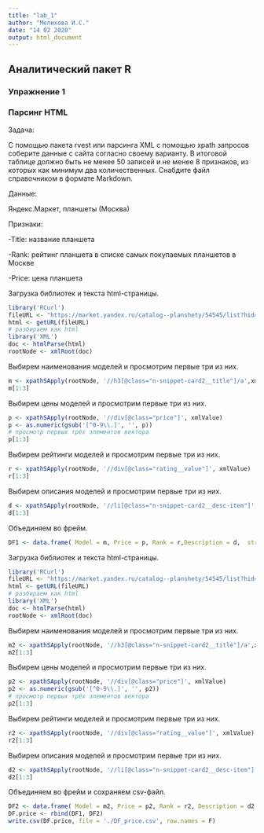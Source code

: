 ---
title: "lab_1"
author: "Мелихова И.С."
date: "14 02 2020"
output: html_document
---
## Аналитический пакет R

### Упражнение 1

### Парсинг HTML

Задача:

 С помощью пакета rvest или парсинга XML с помощью xpath запросов соберите данные с сайта согласно своему варианту. В итоговой таблице должно быть не менее 50 записей и не менее 8 признаков, из которых как минимум два количественных. Снабдите файл справочником в формате Markdown.

Данные:

Яндекс.Маркет, планшеты (Москва)

Признаки:

-Title: название планшета

-Rank: рейтинг планшета в списке самых покупаемых планшетов в Москве 

-Price: цена планшета

Загрузка библиотек и текста html-страницы.

```{r}
library('RCurl') 
fileURL <- "https://market.yandex.ru/catalog--planshety/54545/list?hid=6427100&suggest_text=%D0%9F%D0%BB%D0%B0%D0%BD%D1%88%D0%B5%D1%82%D1%8B&rs=eJwzYgpgBAABcwCG&suggest_history=1&local-offers-first=0&onstock=1&how=quality"
html <- getURL(fileURL)
# разбираем как html
library('XML')  
doc <- htmlParse(html)
rootNode <- xmlRoot(doc)
```

Выбирем наименования моделей и просмотрим первые три из них.

```{r}
m <- xpathSApply(rootNode, '//h3[@class="n-snippet-card2__title"]/a',xmlValue)
m[1:3]
```

Выбирем цены моделей и просмотрим первые три из них.

```{r}
p <- xpathSApply(rootNode, '//div[@class="price"]', xmlValue)
p <- as.numeric(gsub('[^0-9\\.]', '', p))
# просмотр первых трёх элементов вектора
p[1:3]
```

Выбирем рейтинги моделей и просмотрим первые три из них.

```{r}
r <- xpathSApply(rootNode, '//div[@class="rating__value"]', xmlValue)
r[1:3]
```

Выбирем описания моделей и просмотрим первые три из них.

```{r}
d <- xpathSApply(rootNode, '//li[@class="n-snippet-card2__desc-item"]', xmlValue)
d[1:3]
```

Объединяем во фрейм.

```{r}
DF1 <- data.frame( Model = m, Price = p, Rank = r,Description = d,  stringsAsFactors = FALSE)
```

Загрузка библиотек и текста html-страницы.

```{r}
library('RCurl') 
fileURL <- "https://market.yandex.ru/catalog--planshety/54545/list?hid=6427100&suggest_text=%D0%9F%D0%BB%D0%B0%D0%BD%D1%88%D0%B5%D1%82%D1%8B&rs=eJwzYgpgBAABcwCG&suggest_history=1&local-offers-first=0&onstock=1&how=quality&page=2"
html <- getURL(fileURL)
# разбираем как html
library('XML')  
doc <- htmlParse(html)
rootNode <- xmlRoot(doc)
```

Выбирем наименования моделей и просмотрим первые три из них.

```{r}
m2 <- xpathSApply(rootNode, '//h3[@class="n-snippet-card2__title"]/a',xmlValue)
m2[1:3]
```

Выбирем цены моделей и просмотрим первые три из них.

```{r}
p2 <- xpathSApply(rootNode, '//div[@class="price"]', xmlValue)
p2 <- as.numeric(gsub('[^0-9\\.]', '', p2))
# просмотр первых трёх элементов вектора
p2[1:3]
```

Выбирем рейтинги моделей и просмотрим первые три из них.

```{r}
r2 <- xpathSApply(rootNode, '//div[@class="rating__value"]', xmlValue)
r2[1:3]
```

Выбирем описания моделей и просмотрим первые три из них.

```{r}
d2 <- xpathSApply(rootNode, '//li[@class="n-snippet-card2__desc-item"]', xmlValue)
d2[1:3]
```

Объединяем во фрейм и сохраняем csv-файл.

```{r}
DF2 <- data.frame( Model = m2, Price = p2, Rank = r2, Description = d2, stringsAsFactors = FALSE)
DF.price <- rbind(DF1, DF2)
write.csv(DF.price, file = './DF_price.csv', row.names = F)
```
